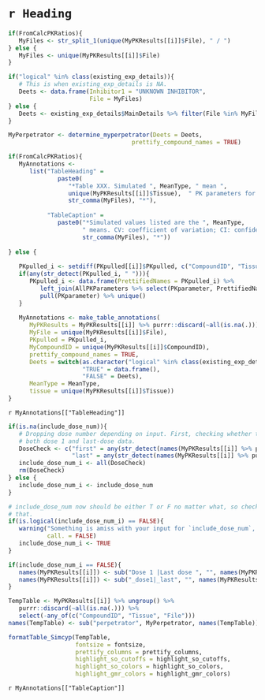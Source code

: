 # `r Heading`

```r

if(FromCalcPKRatios){
   MyFiles <- str_split_1(unique(MyPKResults[[i]]$File), " / ")
} else {
   MyFiles <- unique(MyPKResults[[i]]$File)
}

if("logical" %in% class(existing_exp_details)){
   # This is when existing_exp_details is NA.
   Deets <- data.frame(Inhibitor1 = "UNKNOWN INHIBITOR", 
                       File = MyFiles)
} else {
   Deets <- existing_exp_details$MainDetails %>% filter(File %in% MyFiles)
}

MyPerpetrator <- determine_myperpetrator(Deets = Deets, 
                                   prettify_compound_names = TRUE)

if(FromCalcPKRatios){
   MyAnnotations <- 
      list("TableHeading" = 
              paste0(
                 "*Table XXX. Simulated ", MeanType, " mean ", 
                 unique(MyPKResults[[i]]$Tissue),  " PK parameters for the file pair ", 
                 str_comma(MyFiles), "*"), 
           
           "TableCaption" = 
              paste0("*Simulated values listed are the ", MeanType, 
                     " means. CV: coefficient of variation; CI: confidence interval. Source simulated data: ", 
                     str_comma(MyFiles), "*"))
   
} else {
   
   PKpulled_i <- setdiff(PKpulled[[i]]$PKpulled, c("CompoundID", "Tissue", "File"))
   if(any(str_detect(PKpulled_i, " "))){
      PKpulled_i <- data.frame(PrettifiedNames = PKpulled_i) %>% 
         left_join(AllPKParameters %>% select(PKparameter, PrettifiedNames)) %>% 
         pull(PKparameter) %>% unique()
   } 
   
   MyAnnotations <- make_table_annotations(
      MyPKResults = MyPKResults[[i]] %>% purrr::discard(~all(is.na(.))), 
      MyFile = unique(MyPKResults[[i]]$File), 
      PKpulled = PKpulled_i,  
      MyCompoundID = unique(MyPKResults[[i]]$CompoundID), 
      prettify_compound_names = TRUE,
      Deets = switch(as.character("logical" %in% class(existing_exp_details)), 
                     "TRUE" = data.frame(), 
                     "FALSE" = Deets), 
      MeanType = MeanType, 
      tissue = unique(MyPKResults[[i]]$Tissue))
}

```

`r MyAnnotations[["TableHeading"]]`

```r

if(is.na(include_dose_num)){
   # Dropping dose number depending on input. First, checking whether they have
   # both dose 1 and last-dose data.
   DoseCheck <- c("first" = any(str_detect(names(MyPKResults[[i]] %>% purrr::discard(~all(is.na(.)))), "Dose 1")), 
                  "last" = any(str_detect(names(MyPKResults[[i]] %>% purrr::discard(~all(is.na(.)))), "Last dose")))
   include_dose_num_i <- all(DoseCheck)
   rm(DoseCheck)
} else {
   include_dose_num_i <- include_dose_num
}

# include_dose_num now should be either T or F no matter what, so checking
# that.
if(is.logical(include_dose_num_i) == FALSE){
   warning("Something is amiss with your input for `include_dose_num`, which should be NA, TRUE, or FALSE. We'll assume you meant for it to be TRUE.", 
           call. = FALSE)
   include_dose_num_i <- TRUE
}

if(include_dose_num_i == FALSE){
   names(MyPKResults[[i]]) <- sub("Dose 1 |Last dose ", "", names(MyPKResults[[i]]))
   names(MyPKResults[[i]]) <- sub("_dose1|_last", "", names(MyPKResults[[i]]))
}

TempTable <- MyPKResults[[i]] %>% ungroup() %>% 
   purrr::discard(~all(is.na(.))) %>% 
   select(-any_of(c("CompoundID", "Tissue", "File")))
names(TempTable) <- sub("perpetrator", MyPerpetrator, names(TempTable))

formatTable_Simcyp(TempTable,
                   fontsize = fontsize,
                   prettify_columns = prettify_columns,
                   highlight_so_cutoffs = highlight_so_cutoffs, 
                   highlight_so_colors = highlight_so_colors, 
                   highlight_gmr_colors = highlight_gmr_colors)

```

`r MyAnnotations[["TableCaption"]]`
